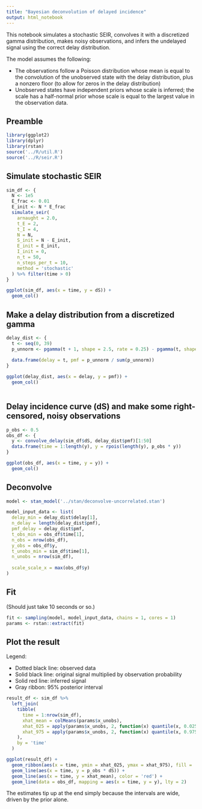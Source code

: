 ```yaml
---
title: "Bayesian deconvolution of delayed incidence"
output: html_notebook
---
```


This notebook simulates a stochastic SEIR, convolves it with a discretized
gamma distribution, makes noisy observations, and infers the undelayed signal
using the correct delay distribution.

The model assumes the following:

* The observations follow a Poisson distribution whose mean is equal to the
  convolution of the unobserved state with the delay distribution, plus a
  nonzero floor (to allow for zeros in the delay distribution)
* Unobserved states have independent priors whose scale is inferred;
  the scale has a half-normal prior whose scale is equal to the largest value
  in the observation data.

## Preamble

```r
library(ggplot2)
library(dplyr)
library(rstan)
source('../R/util.R')
source('../R/seir.R')
```


## Simulate stochastic SEIR

```r
sim_df <- {
  N <- 1e5
  E_frac <- 0.01
  E_init <- N * E_frac
  simulate_seir(
    arnaught = 2.0,
    t_E = 2,
    t_I = 4,
    N = N,
    S_init = N - E_init,
    E_init = E_init,
    I_init = 0,
    n_t = 50,
    n_steps_per_t = 10,
    method = 'stochastic'
  ) %>% filter(time > 0)
}

ggplot(sim_df, aes(x = time, y = dS)) +
  geom_col()
```

## Make a delay distribution from a discretized gamma

```r
delay_dist <- {
  t <- seq(0, 39)
  p_unnorm <- pgamma(t + 1, shape = 2.5, rate = 0.25) - pgamma(t, shape = 2.5, rate = 0.25)
  
  data.frame(delay = t, pmf = p_unnorm / sum(p_unnorm))
}

ggplot(delay_dist, aes(x = delay, y = pmf)) +
  geom_col()
  
```

## Delay incidence curve (dS) and make some right-censored, noisy observations

```r
p_obs <- 0.5
obs_df <- {
  y <- convolve_delay(sim_df$dS, delay_dist$pmf)[1:50]
  data.frame(time = 1:length(y), y = rpois(length(y), p_obs * y))
}

ggplot(obs_df, aes(x = time, y = y)) +
  geom_col()
```

## Deconvolve

```r
model <- stan_model('../stan/deconvolve-uncorrelated.stan')
```

```r
model_input_data <- list(
  delay_min = delay_dist$delay[1],
  n_delay = length(delay_dist$pmf),
  pmf_delay = delay_dist$pmf,
  t_obs_min = obs_df$time[1],
  n_obs = nrow(obs_df),
  y_obs = obs_df$y,
  t_unobs_min = sim_df$time[1],
  n_unobs = nrow(sim_df),
  
  scale_scale_x = max(obs_df$y)
)
```


## Fit

(Should just take 10 seconds or so.)

```r
fit <- sampling(model, model_input_data, chains = 1, cores = 1)
params <- rstan::extract(fit)
```

## Plot the result

Legend:

* Dotted black line: observed data
* Solid black line: original signal multiplied by observation probability
* Solid red line: inferred signal
* Gray ribbon: 95% posterior interval

```r
result_df <- sim_df %>%
  left_join(
    tibble(
      time = 1:nrow(sim_df),
      xhat_mean = colMeans(params$x_unobs),
      xhat_025 = apply(params$x_unobs, 2, function(x) quantile(x, 0.025)),
      xhat_975 = apply(params$x_unobs, 2, function(x) quantile(x, 0.975))
    ),
    by = 'time'
  )

ggplot(result_df) +
  geom_ribbon(aes(x = time, ymin = xhat_025, ymax = xhat_975), fill = 'lightgray') +
  geom_line(aes(x = time, y = p_obs * dS)) +
  geom_line(aes(x = time, y = xhat_mean), color = 'red') +
  geom_line(data = obs_df, mapping = aes(x = time, y = y), lty = 2)
```

The estimates tip up at the end simply because the intervals are wide,
driven by the prior alone.
